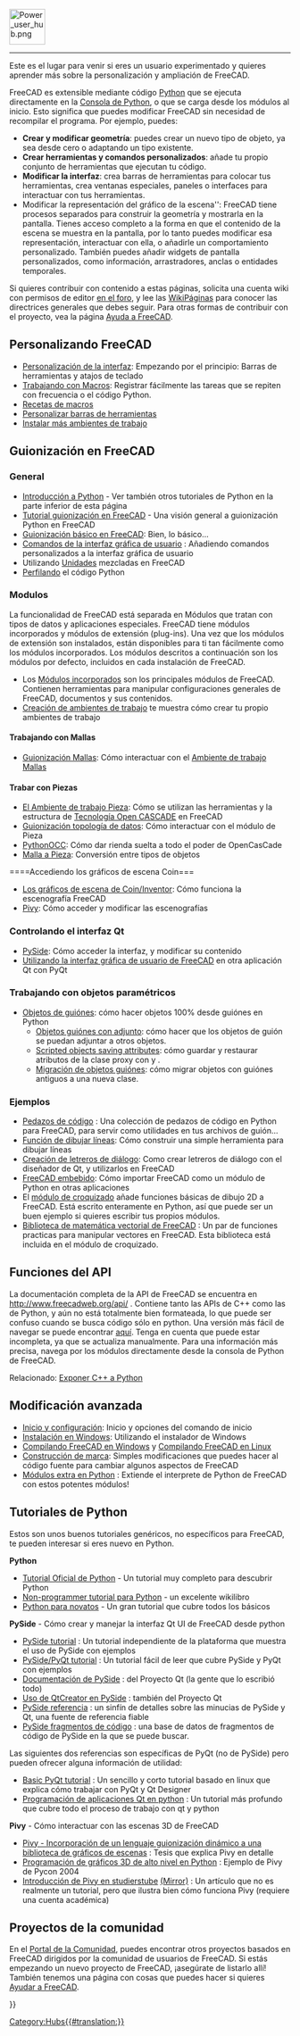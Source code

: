 <languages/>
{{TOCright}}
[[Image:Power_user_hub.png|64px]]
----

Este es el lugar para venir si eres un usuario experimentado y quieres aprender más sobre la personalización y ampliación de FreeCAD.

FreeCAD es extensible mediante código [[Python/es|Python]] que se ejecuta directamente en la [[Python_console/es|Consola de Python]], o que se carga desde los módulos al inicio. Esto significa que puedes modificar FreeCAD sin necesidad de recompilar el programa. Por ejemplo, puedes:
* '''Crear y modificar geometría''': puedes crear un nuevo tipo de objeto, ya sea desde cero o adaptando un tipo existente.
* '''Crear herramientas y comandos personalizados''': añade tu propio conjunto de herramientas que ejecutan tu código.
* '''Modificar la interfaz''': crea barras de herramientas para colocar tus herramientas, crea ventanas especiales, paneles o interfaces para interactuar con tus herramientas.
*Modificar la representación del gráfico de la escena'': FreeCAD tiene procesos separados para construir la geometría y mostrarla en la pantalla. Tienes acceso completo a la forma en que el contenido de la escena se muestra en la pantalla, por lo tanto puedes modificar esa representación, interactuar con ella, o añadirle un comportamiento personalizado. También puedes añadir widgets de pantalla personalizados, como información, arrastradores, anclas o entidades temporales.

Si quieres contribuir con contenido a estas páginas, solicita una cuenta wiki con permisos de editor [https://forum.freecadweb.org/viewtopic.php?f=21&t=6830 en el foro], y lee las [[WikiPages/es|WikiPáginas]] para conocer las directrices generales que debes seguir. Para otras formas de contribuir con el proyecto, vea la página [[Help_FreeCAD/es|Ayuda a FreeCAD]].

<span id="Customizing_FreeCAD"></span>
== Personalizando FreeCAD ==

* [[Interface Customization/es|Personalización de la interfaz]]: Empezando por el principio: Barras de herramientas y atajos de teclado
* [[Macros/es|Trabajando con Macros]]: Registrar fácilmente las tareas que se repiten con frecuencia o el código Python.
* [[Macros_recipes/es|Recetas de macros]]
* [[Customize_Toolbars/es|Personalizar barras de herramientas]]
* [[Installing_more_workbenches/es|Instalar más ambientes de trabajo]]

<span id="Scripting_in_FreeCAD"></span>
== Guionización en FreeCAD ==

===General===

<div class="mw-translate-fuzzy">
* [[Introduction_to_Python/es|Introducción a Python]] - Ver también otros tutoriales de Python en la parte inferior de esta página
* [[Python_scripting_tutorial/es|Tutorial guionización en FreeCAD]] - Una visión general a guionización Python en FreeCAD
* [[FreeCAD_Scripting_Basics/es|Guionización básico en FreeCAD]]: Bien, lo básico...
* [[Gui_Command/es|Comandos de la interfaz gráfica de usuario]] : Añadiendo comandos personalizados a la interfaz gráfica de usuario
* Utilizando [[Units/es|Unidades]] mezcladas en FreeCAD
* [[Profiling/es|Perfilando]] el código Python
</div>

<span id="Modules"></span>
=== Modulos ===

La funcionalidad de FreeCAD está separada en Módulos que tratan con tipos de datos y aplicaciones especiales. FreeCAD tiene módulos incorporados y módulos de extensión (plug-ins). Una vez que los módulos de extensión son instalados, están disponibles para ti tan fácilmente como los módulos incorporados. Los módulos descritos a continuación son los módulos por defecto, incluidos en cada instalación de FreeCAD.

* Los [[Builtin modules/es|Módulos incorporados]] son los principales módulos de FreeCAD. Contienen herramientas para manipular configuraciones generales de FreeCAD, documentos y sus contenidos.
* [[Workbench creation/es|Creación de ambientes de trabajo]] te muestra cómo crear tu propio ambientes de trabajo

<span id="Working_with_Meshes"></span>
====Trabajando con Mallas====

* [[Mesh_Scripting/es|Guionización Mallas]]: Cómo interactuar con el [[Mesh_Workbench/es|Ambiente de trabajo Mallas]]

<span id="Working_with_Parts"></span>
====Trabar con Piezas====

* [[Part_Workbench/es|El Ambiente de trabajo Pieza]]: Cómo se utilizan las herramientas y la estructura de [http://en.wikipedia.org/wiki/Open_CASCADE Tecnología Open CASCADE] en FreeCAD
* [[Topological data scripting/es|Guionización topología de datos]]: Cómo interactuar con el módulo de Pieza
* [[pythonOCC/es|PythonOCC]]: Cómo dar rienda suelta a todo el poder de OpenCasCade
* [[Mesh to Part/es|Malla a Pieza]]: Conversión entre tipos de objetos

<span id="Accessing_the_Coin_scenegraph"></span>
====Accediendo los gráficos de escena Coin===

* [[Scenegraph/es|Los gráficos de escena de Coin/Inventor]]: Cómo funciona la escenografía FreeCAD
* [[Pivy/es|Pivy]]: Cómo acceder y modificar las escenografías

<span id="Controlling_the_Qt_interface"></span>
===Controlando el interfaz Qt===

* [[PySide/es|PySide]]: Cómo acceder la interfaz, y modificar su contenido
* [[Embedding FreeCADGui/es|Utilizando la interfaz gráfica de usuario de FreeCAD]] en otra aplicación Qt con PyQt

<span id="Working_with_parametric_objects"></span>
===Trabajando con objetos paramétricos===

<div class="mw-translate-fuzzy">
* [[Scripted_objects/es|Objetos de guiónes]]: cómo hacer objetos 100% desde guiónes en Python
** [[Scripted_objects_with_attachment/es|Objetos guiónes con adjunto]]: cómo hacer que los objetos de guión se puedan adjuntar a otros objetos.
** [[Scripted_objects_saving_attributes/es|Scripted objects saving attributes]]: cómo guardar y restaurar atributos de la clase proxy con {{incode|__getstate__}} y {{incode|__setstate__}}.
** [[Scripted_objects_migration/es|Migración de objetos guiónes]]: cómo migrar objetos con guiónes antiguos a una nueva clase.
</div>

<span id="Examples"></span>
===Ejemplos===

* [[Code snippets/es|Pedazos de código]] : Una colección de pedazos de código en Python para FreeCAD, para servir como utilidades en tus archivos de guión...
* [[Line drawing function/es|Función de dibujar líneas]]: Cómo construir una simple herramienta para dibujar líneas
* [[Dialog creation/es|Creación de letreros de diálogo]]: Como crear letreros de diálogo con el diseñador de Qt, y utilizarlos en FreeCAD
* [[Embedding FreeCAD/es|FreeCAD embebido]]: Cómo importar FreeCAD como un módulo de Python en otras aplicaciones
* El [[Draft_Workbench/es|módulo de croquizado]] añade funciones básicas de dibujo 2D a FreeCAD. Está escrito enteramente en Python, así que puede ser un buen ejemplo si quieres escribir tus propios módulos.
* [[FreeCAD vector math library/es|Biblioteca de matemática vectorial de FreeCAD]] : Un par de funciones practicas para manipular vectores en FreeCAD. Esta biblioteca está incluida en el módulo de croquizado.

<span id="API_Functions"></span>
== Funciones del API ==

La documentación completa de la API de FreeCAD se encuentra en http://www.freecadweb.org/api/ . Contiene tanto las APIs de C++ como las de Python, y aún no está totalmente bien formateada, lo que puede ser confuso cuando se busca código sólo en python. Una versión más fácil de navegar se puede encontrar [[:Category:API|aquí]]. Tenga en cuenta que puede estar incompleta, ya que se actualiza manualmente. Para una información más precisa, navega por los módulos directamente desde la consola de Python de FreeCAD.

Relacionado: [[Exposing_C%2B%2B_to_Python/es|Exponer C++ a Python]]

<span id="Advanced_modification"></span>
== Modificación avanzada ==

* [[Start_up_and_Configuration/es|Inicio y configuración]]: Inicio y opciones del comando de inicio
* [[Installing_on_Windows/es|Instalación en Windows]]: Utilizando el instalador de Windows
* [[Compile_on_Windows/es|Compilando FreeCAD en Windows]] y [[Compile_on_Linux/es|Compilando FreeCAD en Linux]]
* [[Branding/es|Construcción de marca]]: Simples modificaciones que puedes hacer al código fuente para cambiar algunos aspectos de FreeCAD
* [[Extra_python_modules/es|Módulos extra en Python]] : Extiende el interprete de Python de FreeCAD con estos potentes módulos!

<span id="Python_tutorials"></span>
== Tutoriales de Python ==

Estos son unos buenos tutoriales genéricos, no específicos para FreeCAD, te pueden interesar si eres nuevo en Python.

'''Python'''
* [https://docs.python.org/3/tutorial/index.html  Tutorial Oficial de Python] - Un tutorial muy completo para descubrir Python
* [https://en.wikibooks.org/wiki/Non-Programmer%27s_Tutorial_for_Python_3 Non-programmer tutorial para Python] - un excelente wikilibro
* [http://npt.cc.rsu.ru/user/wanderer/ODP/Python_for_Newbies.htm Python para novatos] - Un gran tutorial que cubre todos los básicos

'''PySide''' - Cómo crear y manejar la interfaz Qt UI de FreeCAD desde python
* [http://zetcode.com/gui/pysidetutorial/ PySide tutorial] : Un tutorial independiente de la plataforma que muestra el uso de PySide con ejemplos
* [http://www.pythoncentral.io/series/python-pyside-pyqt-tutorial/ PySide/PyQt tutorial] : Un tutorial fácil de leer que cubre PySide y PyQt con ejemplos
* [http://qt-project.org/wiki/PySideDocumentation Documentación de PySide] : del Proyecto Qt (la gente que lo escribió todo)
* [http://qt-project.org/wiki/QtCreator_and_PySide Uso de QtCreator en PySide] : también del Proyecto Qt
* [http://srinikom.github.io/pyside-docs/index.html PySide referencia] : un sinfín de detalles sobre las minucias de PySide y Qt, una fuente de referencia fiable
* [http://nullege.com/codes/search?cq=PySide PySide fragmentos de código] : una base de datos de fragmentos de código de PySide en la que se puede buscar.

Las siguientes dos referencias son específicas de PyQt (no de PySide) pero pueden ofrecer alguna información de utilidad:
* [http://www.cs.usfca.edu/~afedosov/qttut/ Basic PyQt tutorial] : Un sencillo y corto tutorial basado en linux que explica cómo trabajar con PyQt y Qt Designer
* [http://vizzzion.org/?id=pyqt Programación de aplicaciones Qt en python] : Un tutorial más profundo que cubre todo el proceso de trabajo con qt y python

'''Pivy''' - Cómo interactuar con las escenas 3D de FreeCAD
* [http://citeseerx.ist.psu.edu/viewdoc/download?doi=10.1.1.108.947&rep=rep1&type=pdf Pivy - Incorporación de un lenguaje guionización dinámico a una biblioteca de gráficos de escenas] : Tesis que explica Pivy en detalle
* [http://ftp.ntua.gr/mirror/python/pycon/dc2004/papers/47/ Programación de gráficos 3D de alto nivel en Python] : Ejemplo de Pivy de Pycon 2004
* [https://www.semanticscholar.org/paper/Integrating-Pivy-into-Studierstube-4.2-Gruber/08c9a89c8326c87f81c2d83428029fbfb6c2ae64 Introducción de Pivy en studierstube] [https://www.researchgate.net/publication/228737136_Integrating_Pivy_into_Studierstube_42 (Mirror)] : Un artículo que no es realmente un tutorial, pero que ilustra bien cómo funciona Pivy (requiere una cuenta académica)

<span id="Community_projects"></span>
== Proyectos de la comunidad == 

En el [[FreeCAD Community Portal/es|Portal de la Comunidad]], puedes encontrar otros proyectos basados en FreeCAD dirigidos por la comunidad de usuarios de FreeCAD. Si estás empezando un nuevo proyecto de FreeCAD, ¡asegúrate de listarlo allí! También tenemos una página con cosas que puedes hacer si quieres  [[Help FreeCAD/es|Ayudar a FreeCAD]].


{{Powerdocnavi{{#translation:}}}}
[[Category:Hubs{{#translation:}}]]